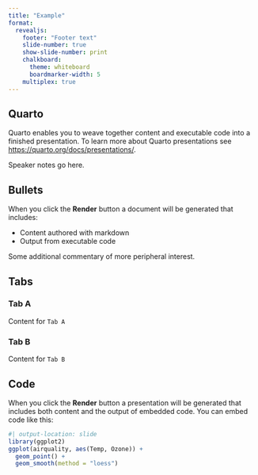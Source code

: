 ```yaml
---
title: "Example"
format:
  revealjs:
    footer: "Footer text"
    slide-number: true
    show-slide-number: print
    chalkboard:
      theme: whiteboard
      boardmarker-width: 5
    multiplex: true
---
```


## Quarto

Quarto enables you to weave together content and executable code into a finished presentation. To learn more about Quarto presentations see <https://quarto.org/docs/presentations/>.

::: {.notes}
Speaker notes go here.
:::

## Bullets

When you click the **Render** button a document will be generated that includes:

-   Content authored with markdown
-   Output from executable code

::: aside
Some additional commentary of more peripheral interest.
:::

## Tabs

::: {.panel-tabset}

### Tab A

Content for `Tab A`

### Tab B

Content for `Tab B`

:::

## Code

When you click the **Render** button a presentation will be generated that includes both content and the output of embedded code. You can embed code like this:

```r
#| output-location: slide
library(ggplot2)
ggplot(airquality, aes(Temp, Ozone)) + 
  geom_point() + 
  geom_smooth(method = "loess")
```



